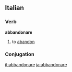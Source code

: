 ==Italian==
===Verb===
'''abbandonare'''
# to [[abandon]]
===Conjugation===
{{it-conj-are|abbandon|avere}}

[[it:abbandonare]]
[[ja:abbandonare]]